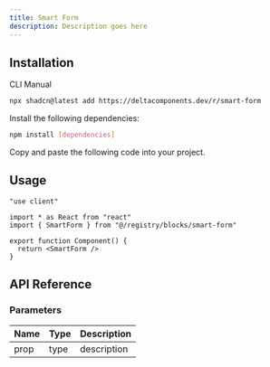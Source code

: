 ```yaml
---
title: Smart Form
description: Description goes here
---
```


<ComponentPreview name="smart-form-demo" />

## Installation

<Tabs defaultValue="cli">

<TabsList>
  <TabsTrigger value="cli">CLI</TabsTrigger>
  <TabsTrigger value="manual">Manual</TabsTrigger>
</TabsList>

<TabsContent value="cli">

```bash
npx shadcn@latest add https://deltacomponents.dev/r/smart-form
```

</TabsContent>

<TabsContent value="manual">

<Steps>

<Step>Install the following dependencies:</Step>

```bash
npm install [dependencies]
```

<Step>Copy and paste the following code into your project.</Step>

<ComponentSource name="smart-form" />

</Steps>

</TabsContent>

</Tabs>

## Usage

```tsx
"use client"

import * as React from "react"
import { SmartForm } from "@/registry/blocks/smart-form"

export function Component() {
  return <SmartForm />
}
```

## API Reference

### Parameters

| Name | Type | Description |
| ---- | ---- | ----------- |
| prop | type | description |

<ComponentPreview name="smart-form-pill-demo" />
